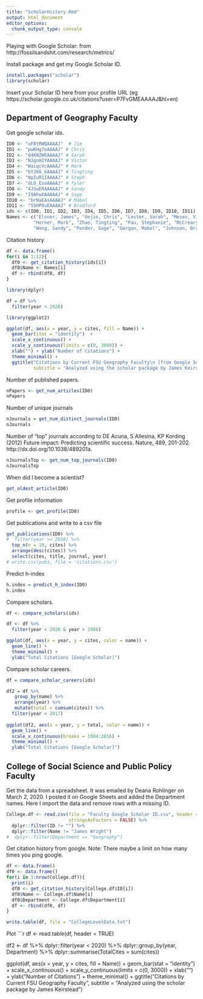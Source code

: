 ```yaml
---
title: "ScholarHistory.Rmd"
output: html_document
editor_options: 
  chunk_output_type: console
---
```


Playing with Google Scholar: from  http://fossilsandshit.com/research/metrics/

Install package and get my Google Scholar ID.
```r
install.packages("scholar")
library(scholar)
```

Insert your Scholar ID here from your profile URL (eg https://scholar.google.co.uk/citations?user=P7FvGMEAAAAJ&hl=en)

## Department of Geography Faculty

Get google scholar ids.
```r
ID0 <- "uF8tRWQAAAAJ"  # Jim
ID1 <- "pwKHg7oAAAAJ" # Chris
ID2 <- "d4KNZWEAAAAJ" # Sarah
ID3 <- "NJgoH2YAAAAJ" # Victor
ID4 <- "WaiqcVcAAAAJ" # Mark
ID5 <- "bYJ86_kAAAAJ" # Tingting
ID6 <- "0pIuR1IAAAAJ" # Steph
ID7 <- "dLO_EsoAAAAJ" # Tyler
ID8 <- "4JSwERAAAAAJ" # Sandy
ID9 <- "I9AhwXAAAAAJ" # Sage
ID10 <- "brNaEAsAAAAJ" # Mabel
ID11 <- "S5HP8uEAAAAJ" # Bradford
ids <- c(ID0, ID1, ID2, ID3, ID4, ID5, ID6, ID7, ID8, ID9, ID10, ID11)
Names <- c("Elsner, James", "Uejio, Chris", "Lester, Sarah", "Mesev, Victor",
          "Horner, Mark", "Zhao, Tingting", "Pau, Stephanie", "McCreary, Tyler",
          "Wong, Sandy", "Ponder, Sage", "Gergan, Mabel", "Johnson, Bradford")
```

Citation history
```r
df <- data.frame()
for(i in 1:12){
  df0 <- get_citation_history(ids[i])
  df0$Name <- Names[i]
  df <- rbind(df0, df)
}

library(dplyr)

df = df %>%
  filter(year < 2020)

library(ggplot2)

ggplot(df, aes(x = year, y = cites, fill = Name)) +
  geom_bar(stat = "identity")  +
  scale_x_continuous() +
  scale_y_continuous(limits = c(0, 3000)) +
  xlab("") + ylab("Number of Citations") +
  theme_minimal() +
  ggtitle("Citations by Current FSU Geography Faculty\n [from Google Scholar]",
          subtitle = "Analyzed using the scholar package by James Keirstead")
```

Number of published papers.
```r
nPapers <- get_num_articles(ID0)
nPapers
```

Number of unique journals
```r
nJournals = get_num_distinct_journals(ID0)
nJournals
```

Number of "top" journals according to DE Acuna, S Allesina, KP Kording (2012) Future impact: Predicting scientific success. Nature, 489, 201-202. http://dx.doi.org/10.1038/489201a.
```r
nJournalsTop <- get_num_top_journals(ID0)
nJournalsTop
```

When did I become a scientist?
```r
get_oldest_article(ID0)
```

Get profile information
```r
profile <- get_profile(ID0)
```

Get publications and write to a csv file
```r
get_publications(ID0) %>%
#  filter(year >= 2010) %>%
  top_n(n = 10, cites) %>%
  arrange(desc(cites)) %>%
  select(cites, title, journal, year)
# write.csv(pubs, file = 'citations.csv')
```

Predict  h-index
```r
h.index = predict_h_index(ID0)
h.index
```

Compare scholars.
```r
df <- compare_scholars(ids)

df <- df %>%
  filter(year < 2020 & year > 1988) 

ggplot(df, aes(x = year, y = cites, color = name)) +
  geom_line() +
  theme_minimal() +
  ylab("Total Citations [Google Scholar]")
```

Compare scholar careers.
```r
df = compare_scholar_careers(ids)

df2 = df %>%
   group_by(name) %>%
   arrange(year) %>%
   mutate(total = cumsum(cites)) %>%
  filter(year < 2017)
  
ggplot(df2, aes(x = year, y = total, color = name)) +
  geom_line() +
  scale_x_continuous(breaks = 1984:2016) +
  theme_minimal() +
  ylab("Total Citations [Google Scholar]")
```

## College of Social Science and Public Policy Faculty

Get the data from a spreadsheet. It was emailed by Deana Rohlinger on March 2, 2020. I posted it on Google Sheets and added the Department names. Here I import the data and remove rows with a missing ID.
```r
College.df <- read.csv(file = "Faculty Google Scholar ID.csv", header = TRUE,
                       stringsAsFactors = FALSE) %>%
  dplyr::filter(ID != "") %>%
  dplyr::filter(Name != "James Wright") 
#  dplyr::filter(Department == "Geography")
```

Get citation history from google. Note: There maybe a limit on how many times you ping google.
```r
df <- data.frame()
df0 <- data.frame()
for(i in 1:nrow(College.df)){
  print(i)
  df0 <- get_citation_history(College.df$ID[i])
  df0$Name <- College.df$Name[i]
  df0$Department <- College.df$Department[i]
  df <- rbind(df0, df)
}

write.table(df, file = "CollegeLevelData.txt")
```

Plot
```r
df <- read.table(df, header = TRUE)

df2 <- df %>%
  dplyr::filter(year < 2020) %>%
  dplyr::group_by(year, Department) %>%
  dplyr::summarise(TotalCites = sum(cites))


ggplot(df, aes(x = year, y = cites, fill = Name)) +
  geom_bar(stat = "identity")  +
  scale_x_continuous() +
  scale_y_continuous(limits = c(0, 3000)) +
  xlab("") + ylab("Number of Citations") +
  theme_minimal() +
  ggtitle("Citations by Current FSU Geography Faculty\n [from Google Scholar]",
          subtitle = "Analyzed using the scholar package by James Keirstead")

